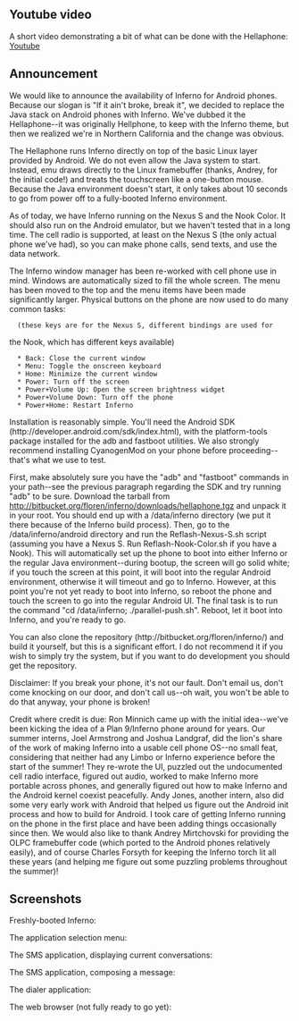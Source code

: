 ==Youtube video==

A short video demonstrating a bit of what can be done with the Hellaphone: [[http://www.youtube.com/watch?v=dF_-jQc53jw|Youtube]]

==Announcement==

We would like to announce the availability of Inferno for Android
phones. Because our slogan is "If it ain't broke, break it", we
decided to replace the Java stack on Android phones with
Inferno. We've dubbed it the Hellaphone--it was originally Hellphone,
to keep with the Inferno theme, but then we realized we're in Northern
California and the change was obvious.

The Hellaphone runs Inferno directly on top of the basic Linux layer
provided by Android. We do not even allow the Java system to
start. Instead, emu draws directly to the Linux framebuffer (thanks,
Andrey, for the initial code!) and treats the touchscreen like a
one-button mouse. Because the Java environment doesn't start, it only
takes about 10 seconds to go from power off to a fully-booted Inferno
environment.

As of today, we have Inferno running on the Nexus S and the Nook
Color. It should also run on the Android emulator, but we haven't
tested that in a long time. The cell radio is supported, at least on
the Nexus S (the only actual phone we've had), so you can make phone
calls, send texts, and use the data network.

The Inferno window manager has been re-worked with cell phone use in
mind. Windows are automatically sized to fill the whole screen. The
menu has been moved to the top and the menu items have been made
significantly larger. Physical buttons on the phone are now used to do
many common tasks:

   (these keys are for the Nexus S, different bindings are used for
the Nook, which has different keys available)
   * Back: Close the current window
   * Menu: Toggle the onscreen keyboard
   * Home: Minimize the current window
   * Power: Turn off the screen
   * Power+Volume Up: Open the screen brightness widget
   * Power+Volume Down: Turn off the phone
   * Power+Home: Restart Inferno

Installation is reasonably simple. You'll need the Android SDK
(http://developer.android.com/sdk/index.html), with the platform-tools
package installed for the adb and fastboot utilities. We also strongly
recommend installing CyanogenMod on your phone before
proceeding--that's what we use to test.

First, make absolutely sure you have the "adb" and "fastboot"
commands in your path--see the previous paragraph regarding the
SDK and try running "adb" to be sure. Download the tarball from
http://bitbucket.org/floren/inferno/downloads/hellaphone.tgz and
unpack it in your root. You should end up with a /data/inferno
directory (we put it there because of the Inferno build
process). Then, go to the /data/inferno/android directory and run
the Reflash-Nexus-S.sh script (assuming you have a Nexus S. Run
Reflash-Nook-Color.sh if you have a Nook). This will
automatically set up the phone to boot into either Inferno or the
regular Java environment--during bootup, the screen will go solid
white; if you touch the screen at this point, it will boot into
the regular Android environment, otherwise it will timeout and go
to Inferno. However, at this point you're not yet ready to boot
into Inferno, so reboot the phone and touch the screen to go into
the regular Android UI. The final task is to run the command "cd
/data/inferno; ./parallel-push.sh". Reboot, let it boot into
Inferno, and you're ready to go.

You can also clone the repository
(http://bitbucket.org/floren/inferno/) and build it yourself, but this
is a significant effort. I do not recommend it if you wish to simply
try the system, but if you want to do development you should get the
repository.

Disclaimer: If you break your phone, it's not our fault. Don't email
us, don't come knocking on our door, and don't call us--oh wait, you
won't be able to do that anyway, your phone is broken!

Credit where credit is due: Ron Minnich came up with the initial
idea--we've been kicking the idea of a Plan 9/Inferno phone around for
years. Our summer interns, Joel Armstrong and Joshua Landgraf, did the
lion's share of the work of making Inferno into a usable cell phone
OS--no small feat, considering that neither had any Limbo or Inferno
experience before the start of the summer! They re-wrote the UI,
puzzled out the undocumented cell radio interface, figured out audio,
worked to make Inferno more portable across phones, and generally
figured out how to make Inferno and the Android kernel coexist
peacefully. Andy Jones, another intern, also did some very early work
with Android that helped us figure out the Android init process and
how to build for Android. I took care of getting Inferno running on
the phone in the first place and have been adding things occasionally
since then. We would also like to thank Andrey Mirtchovski for
providing the OLPC framebuffer code (which ported to the Android
phones relatively easily), and of course Charles Forsyth for keeping
the Inferno torch lit all these years (and helping me figure out some
puzzling problems throughout the summer)!

==Screenshots==

Freshly-booted Inferno:

{{screenshots/justbooted.png|Freshly booted Inferno}}

The application selection menu:

{{screenshots/menu.png|Menu}}

The SMS application, displaying current conversations:

{{screenshots/sms-convs.png|SMS conversations}}

The SMS application, composing a message:

{{screenshots/sms-compose.png|SMS conversations}}

The dialer application:

{{screenshots/dialer.png|Dialer}}

The web browser (not fully ready to go yet):

{{screenshots/charon.png|Charon}}